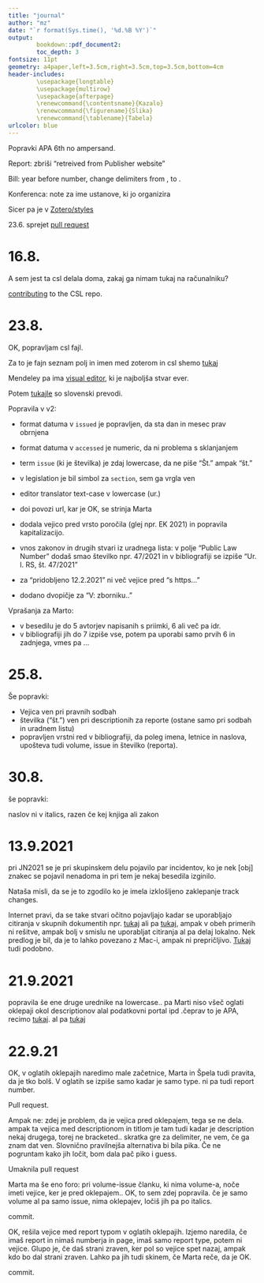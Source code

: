 ```yaml
---
title: "journal"
author: "mz"
date: "`r format(Sys.time(), '%d.%B %Y')`"
output:
        bookdown::pdf_document2:
        toc_depth: 3
fontsize: 11pt
geometry: a4paper,left=3.5cm,right=3.5cm,top=3.5cm,bottom=4cm
header-includes:
        \usepackage{longtable}
        \usepackage{multirow}
        \usepackage{afterpage}
        \renewcommand{\contentsname}{Kazalo}
        \renewcommand{\figurename}{Slika}
        \renewcommand{\tablename}{Tabela}
urlcolor: blue
---
```

        
Popravki APA 6th no ampersand.

Report: zbriši "retreived from Publisher website" 

Bill: year before number, change delimiters from , to .

Konferenca: note za ime ustanove, ki jo organizira

Sicer pa je v [Zotero/styles](https://www.zotero.org/styles?q=umar)

23.6. sprejet  [pull request](https://github.com/citation-style-language/styles/pull/5520)

# 16.8.

A sem jest ta csl delala doma, zakaj ga nimam tukaj na računalniku?

[contributing](https://github.com/citation-style-language/styles/blob/master/CONTRIBUTING.md) to the CSL repo. 

# 23.8.

OK, popravljam csl fajl.

Za to je fajn seznam polj in imen med zoterom in csl shemo [tukaj](https://aurimasv.github.io/z2csl/typeMap.xml)

Mendeley pa ima [visual editor](https://csl.mendeley.com/visualEditor/), ki je najboljša stvar ever. 

Potem [tukajle](https://github.com/citation-style-language/locales/blob/master/locales-sl-SI.xml) so slovenski prevodi. 

Popravila v v2:

* format datuma v `issued` je popravljen, da sta dan in mesec prav obrnjena
* format datuma v `accessed` je numeric, da ni problema s sklanjanjem
* term `issue` (ki je številka) je zdaj lowercase, da ne piše "Št." ampak "št."
* v legislation je bil simbol za `section`, sem ga vrgla ven
* editor translator text-case v lowercase (ur.)
* doi povozi url, kar je OK, se strinja Marta
* dodala vejico pred vrsto poročila (glej npr. EK 2021) in popravila kapitalizacijo. 
* vnos zakonov in drugih stvari iz uradnega lista: v polje "Public Law Number" dodaš smao številko npr. 47/2021 in v bibliografiji se izpiše "Ur. l. RS, št. 47/2021" 

* za "pridobljeno 12.2.2021" ni več vejice pred "s https..."
* dodano dvopičje za "V: zborniku.."

Vprašanja za Marto:

* v besedilu je do 5 avtorjev napisanih s priimki, 6 ali več pa idr.
* v bibliografiji jih do 7 izpiše vse, potem pa uporabi samo prvih 6 in zadnjega, vmes pa ...


# 25.8.

Še popravki:

* Vejica ven pri pravnih sodbah
* številka ("št.") ven pri descriptionih za reporte (ostane samo pri sodbah in uradnem listu)
* popravljen vrstni red v bibliografiji, da poleg imena, letnice in naslova, upošteva tudi volume, issue in številko (reporta). 


# 30.8.

še popravki:

naslov ni v italics, razen če kej knjiga ali zakon

# 13.9.2021

pri JN2021 se je pri skupinskem delu pojavilo par incidentov, ko je nek [obj] znakec se pojavil nenadoma in pri tem je nekaj besedila izginilo. 

Nataša misli, da se je to zgodilo ko je imela izklošljeno zaklepanje track changes. 

Internet pravi, da se take stvari očitno pojavljajo kadar se uporabljajo citiranja v skupnih dokumentih npr. [tukaj](https://answers.microsoft.com/en-us/msoffice/forum/all/ms-word-text-deleted-and-replaced-by-obj-boxes/b4f577dc-3780-4305-a28d-3c13f27d638c?page=2) ali pa [tukaj](https://answers.microsoft.com/en-us/msoffice/forum/all/onedrive-for-business-word-for-mac-field-codes/83d18da5-bc28-4f18-a743-219c82421bbc), ampak v obeh primerih ni rešitve, ampak bolj v smislu ne uporabljat citiranja al pa delaj lokalno. Nek predlog je bil, da je to lahko povezano z Mac-i, ampak ni prepričljivo. [Tukaj](https://answers.microsoft.com/en-us/msoffice/forum/all/little-obj-box-deleting-text-in-word/a33ada95-9e06-4dd9-b831-797706a921e9) tudi podobno. 


# 21.9.2021

popravila še ene druge urednike na lowercase.. 
pa Marti niso všeč oglati oklepaji okol descriptionov alal podatkovni portal ipd .čeprav to je APA, recimo [tukaj](https://blog.apastyle.org/apastyle/2013/12/how-to-cite-a-data-set-in-apa-style.html). al pa [tukaj](https://aut.ac.nz.libguides.com/APA7th/datasets)

# 22.9.21

OK, v oglatih oklepajih naredimo male začetnice, Marta in Špela tudi pravita, da je tko bolš. V oglatih se izpiše samo kadar je samo type. ni pa tudi report number. 

Pull request.

Ampak ne: zdej je problem, da je vejica pred oklepajem, tega se ne dela. ampak ta vejica med descriptionom in titlom je tam tudi kadar je description nekaj drugega, torej ne bracketed.. skratka gre za delimiter, ne vem, če ga znam dat ven. Slovnično pravilnejša alternativa bi bila pika. Če ne pogruntam kako jih ločit, bom dala pač piko i guess. 

Umaknila pull request

Marta ma še eno foro: pri volume-issue članku, ki nima volume-a, noče imeti vejice, ker je pred oklepajem.. OK, to sem zdej popravila. če je samo volume al pa samo issue, nima oklepajev, ločiš jih pa po italics. 

commit. 

OK, rešila vejice med report typom v oglatih oklepajih. Izjemo naredila, če imaš report in nimaš numberja in page, imaš samo report type, potem ni vejice. Glupo je, če daš strani zraven, ker pol so vejice spet nazaj, ampak kdo bo dal strani zraven. Lahko pa jih tudi skinem, če Marta reče, da je OK. 

commit. 